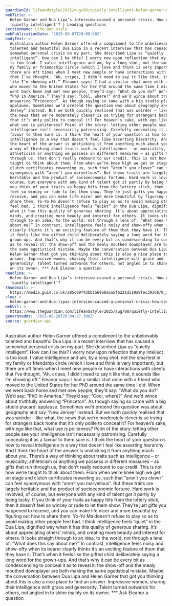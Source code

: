 ```yaml
---
guardianId: lifeandstyle/2025/aug/08/quietly-intelligent-helen-garner-dua-lipa-interview
webTitle: >-
  Helen Garner and Dua Lipa’s interview caused a personal crisis. How can I be
  ‘quietly intelligent’? | Leading questions
sectionName: Life and style
webPublicationDate: '2025-08-07T20:00:50Z'
bodyText: >-
  Australian author Helen Garner offered a compliment to the unbelievably
  talented and beautiful Dua Lipa in a recent interview that has caused a
  somewhat personal crisis on my part. She described Lipa as “quietly
  intelligent”. How can I be this? I worry now upon reflection that my intellect
  is too loud. I value intelligence and am, by a long shot, not the smartest in
  my family or friendship circle (which I love and think is very important), but
  there are oft times when I meet new people or have interactions with clients
  that I’ve thought, “Ah, cripes, I didn’t need to say it like that, it sounds
  like I’m showing off.” Eleanor says: I had a similar chat once with a friend
  who moved to the United States for her PhD around the same time I did. When we
  went back home and met new people, they’d say: “What do you do?” We’d say:
  “PhD in America.” They’d say: “Cool, where?” And we’d wince about truthfully
  answering “Princeton”. As though saying so came with a big studio placard:
  applause. Sometimes we’d pretend the question was about geography and say “New
  Jersey” instead. But we both quickly realised that was weirder – like what,
  the news that we’re moderately clever is so trying for strangers back home
  that it’s only polite to conceal it? For heaven’s sake, with ego like that,
  what use is politeness? Point of the story: letting other people see your
  intelligence isn’t necessarily patronising. Carefully concealing it as a
  favour to them sure is. I think the heart of your question is how to reveal
  intelligence in a way that doesn’t feel like asserting hierarchy. And I think
  the heart of the answer is unsticking it from anything much about you. There’s
  a way of thinking about traits such as intelligence – or musicality,
  athleticism or anything we possess in different measures – as gifts that run
  through us, that don’t really redound to our credit. This is not how we’re
  taught to think about them. From when we’re knee high we get on stage and
  clutch certificates rewarding us, such that “aren’t you clever” can feel
  synonymous with “aren’t you marvellous”. But these traits are largely
  heritable and the product of socioeconomic fortune. Hard work is involved, of
  course, but everyone with any kind of talent got it partly by being lucky. If
  you think of your traits as happy hits from the lottery stick, then it doesn’t
  feel so wincey or rude to let them show. They’re just gifts you happened to
  receive, and you can make life nicer and more beautiful by figuring out how to
  share them. Yo-Yo Ma doesn’t refuse to play so as to avoid making other people
  feel bad. I think intelligence feels “quiet” in the Dua Lipa, dignified way
  when it has this quality of generous sharing. It’s about appreciating others’
  minds, and creating more beauty and interest for others. It looks straight
  through to an idea, to the world, not through a lens of: “What does this say
  about me?” In contrast, intelligence feels noisy and show-offy when its bearer
  clearly thinks it’s an exciting feature of them that they have it. That’s when
  it feels like the gifted child deliberately saying a long word for the
  grown-ups. And that’s why it can be every bit as condescending to conceal it
  as to reveal it: the show-off and the mealy mouthed downplayer are both making
  the same egotistical mistake. Maybe the conversation between Dua Lipa and
  Helen Garner that got you thinking about this is also a nice place to find an
  answer. Impressive women, sharing their intelligence with grace and
  generosity. Talent turned outwards for others, not angled in to shine mainly
  on its owner. *** Ask Eleanor a question
headline: >-
  Helen Garner and Dua Lipa’s interview caused a personal crisis. How can I be
  ‘quietly intelligent’?
thumbnail: >-
  https://media.guim.co.uk/285c09f42bb1569a8a5a5f6221d519a9fec303d8/0_365_3970_3175/500.jpg
slug: >-
  helen-garner-and-dua-lipas-interview-caused-a-personal-crisis-how-can-i-be-quietly-intelligent-or-leading-questions
webUrl: >-
  https://www.theguardian.com/lifeandstyle/2025/aug/08/quietly-intelligent-helen-garner-dua-lipa-interview
generatedAt: '2025-08-28T20:04:27.398Z'
source: guardian-api
---
```

Australian author Helen Garner offered a compliment to the unbelievably talented and beautiful Dua Lipa in a recent interview that has caused a somewhat personal crisis on my part. She described Lipa as “quietly intelligent”. How can I be this? I worry now upon reflection that my intellect is too loud. I value intelligence and am, by a long shot, not the smartest in my family or friendship circle (which I love and think is very important), but there are oft times when I meet new people or have interactions with clients that I’ve thought, “Ah, cripes, I didn’t need to say it like that, it sounds like I’m showing off.” Eleanor says: I had a similar chat once with a friend who moved to the United States for her PhD around the same time I did. When we went back home and met new people, they’d say: “What do you do?” We’d say: “PhD in America.” They’d say: “Cool, where?” And we’d wince about truthfully answering “Princeton”. As though saying so came with a big studio placard: applause. Sometimes we’d pretend the question was about geography and say “New Jersey” instead. But we both quickly realised that was weirder – like what, the news that we’re moderately clever is so trying for strangers back home that it’s only polite to conceal it? For heaven’s sake, with ego like that, what use is politeness? Point of the story: letting other people see your intelligence isn’t necessarily patronising. Carefully concealing it as a favour to them sure is. I think the heart of your question is how to reveal intelligence in a way that doesn’t feel like asserting hierarchy. And I think the heart of the answer is unsticking it from anything much about you. There’s a way of thinking about traits such as intelligence – or musicality, athleticism or anything we possess in different measures – as gifts that run through us, that don’t really redound to our credit. This is not how we’re taught to think about them. From when we’re knee high we get on stage and clutch certificates rewarding us, such that “aren’t you clever” can feel synonymous with “aren’t you marvellous”. But these traits are largely heritable and the product of socioeconomic fortune. Hard work is involved, of course, but everyone with any kind of talent got it partly by being lucky. If you think of your traits as happy hits from the lottery stick, then it doesn’t feel so wincey or rude to let them show. They’re just gifts you happened to receive, and you can make life nicer and more beautiful by figuring out how to share them. Yo-Yo Ma doesn’t refuse to play so as to avoid making other people feel bad. I think intelligence feels “quiet” in the Dua Lipa, dignified way when it has this quality of generous sharing. It’s about appreciating others’ minds, and creating more beauty and interest for others. It looks straight through to an idea, to the world, not through a lens of: “What does this say about me?” In contrast, intelligence feels noisy and show-offy when its bearer clearly thinks it’s an exciting feature of them that they have it. That’s when it feels like the gifted child deliberately saying a long word for the grown-ups. And that’s why it can be every bit as condescending to conceal it as to reveal it: the show-off and the mealy mouthed downplayer are both making the same egotistical mistake. Maybe the conversation between Dua Lipa and Helen Garner that got you thinking about this is also a nice place to find an answer. Impressive women, sharing their intelligence with grace and generosity. Talent turned outwards for others, not angled in to shine mainly on its owner. *** Ask Eleanor a question
